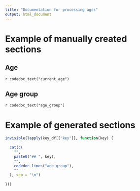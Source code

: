 ```yaml
---
title: "Documentation for processing ages"
output: html_document
---
```


# Example of manually created sections

## Age

`r codedoc_text("current_age")`


## Age group

`r codedoc_text("age_group")`


# Example of generated sections

```r
invisible(lapply(key_df[["key"]], function(key) {
  
  cat(c(
    "",
    paste0("## ", key),
    "",
    codedoc_lines("age_group"),
    ""
  ), sep = "\n")
  
}))
```

